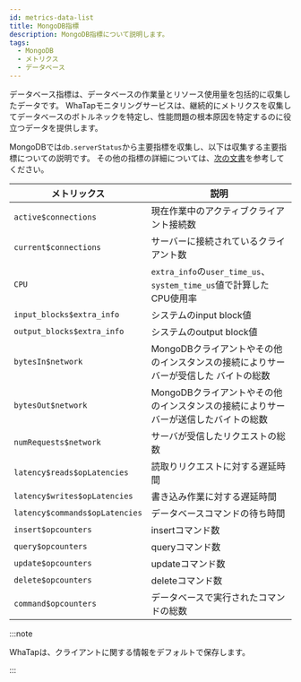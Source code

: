 ```yaml
---
id: metrics-data-list
title: MongoDB指標
description: MongoDB指標について説明します。
tags:
  - MongoDB
  - メトリクス
  - データベース
---
```


データベース指標は、データベースの作業量とリソース使用量を包括的に収集したデータです。 WhaTapモニタリングサービスは、継続的にメトリクスを収集してデータベースのボトルネックを特定し、性能問題の根本原因を特定するのに役立つデータを提供します。

MongoDBでは`db.serverStatus`から主要指標を収集し、以下は収集する主要指標についての説明です。 その他の指標の詳細については、[次の文書](https://www.mongodb.com/docs/manual/reference/command/serverStatus/#output)を参考してください。

| メトリックス                         | 説明                                                       |
| ------------------------------ | -------------------------------------------------------- |
| `active$connections`           | 現在作業中のアクティブクライアント接続数                                     |
| `current$connections`          | サーバーに接続されているクライアント数                                      |
| `CPU`                          | `extra_info`の`user_time_us`、`system_time_us`値で計算したCPU使用率 |
| `input_blocks$extra_info`      | システムのinput block値                                        |
| `output_blocks$extra_info`     | システムのoutput block値                                       |
| `bytesIn$network`              | MongoDBクライアントやその他のインスタンスの接続によりサーバーが受信した バイトの総数           |
| `bytesOut$network`             | MongoDBクライアントやその他のインスタンスの接続によりサーバーが送信したバイトの総数            |
| `numRequests$network`          | サーバが受信したリクエストの総数                                         |
| `latency$reads$opLatencies`    | 読取りリクエストに対する遅延時間                                         |
| `latency$writes$opLatencies`   | 書き込み作業に対する遅延時間                                           |
| `latency$commands$opLatencies` | データベースコマンドの待ち時間                                          |
| `insert$opcounters`            | insertコマンド数                                              |
| `query$opcounters`             | queryコマンド数                                               |
| `update$opcounters`            | updateコマンド数                                              |
| `delete$opcounters`            | deleteコマンド数                                              |
| `command$opcounters`           | データベースで実行されたコマンドの総数                                      |

:::note

WhaTapは、クライアントに関する情報をデフォルトで保存します。

:::
